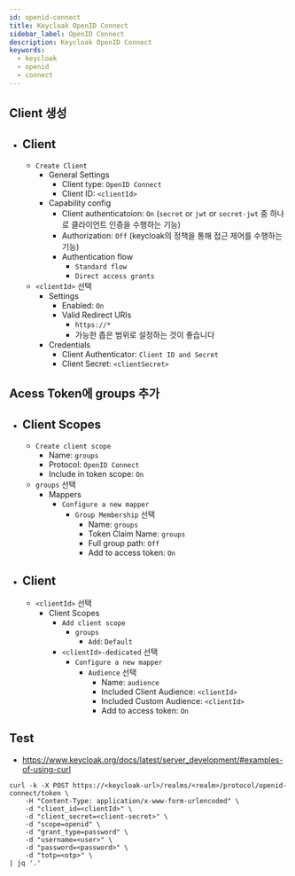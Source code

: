 ```yaml
---
id: openid-connect
title: Keycloak OpenID Connect
sidebar_label: OpenID Connect
description: Keycloak OpenID Connect
keywords:
  - keycloak
  - openid
  - connect
---
```


## Client 생성

- ## Client
  - `Create Client`
    - General Settings
      - Client type: `OpenID Connect`
      - Client ID: `<clientId>`
    - Capability config
      - Client authenticatoion: `On` (`secret` or `jwt` or `secret-jwt` 중 하나로 클라이언트 인증을 수행하는 기능)
      - Authorization: `Off` (keycloak의 정책을 통해 접근 제어를 수행하는 기능)
      - Authentication flow
        - `Standard flow`
        - `Direct access grants`
  - `<clientId>` 선택
    - Settings
      - Enabled: `On`
      - Valid Redirect URIs
        - `https://*`
        - 가능한 좁은 범위로 설정하는 것이 좋습니다
    - Credentials
      - Client Authenticator: `Client ID and Secret`
      - Client Secret: `<clientSecret>`

## Acess Token에 groups 추가

- ## Client Scopes
  - `Create client scope`
    - Name: `groups`
    - Protocol: `OpenID Connect`
    - Include in token scope: `On`
  - `groups` 선택
    - Mappers
      - `Configure a new mapper`
        - `Group Membership` 선택
          - Name: `groups`
          - Token Claim Name: `groups`
          - Full group path: `Off`
          - Add to access token: `On`
- ## Client
  - `<clientId>` 선택
    - Client Scopes
      - `Add client scope`
        - `groups`
          - `Add`: `Default`
      - `<clientId>-dedicated` 선택
        - `Configure a new mapper`
          - `Audience` 선택
            - Name: `audience`
            - Included Client Audience: `<clientId>`
            - Included Custom Audience: `<clientId>`
            - Add to access token: `On`

## Test

- https://www.keycloak.org/docs/latest/server_development/#examples-of-using-curl

```shell
curl -k -X POST https://<keycloak-url>/realms/<realm>/protocol/openid-connect/token \
    -H "Content-Type: application/x-www-form-urlencoded" \
    -d "client_id=<clientId>" \
    -d "client_secret=<client-secret>" \
    -d "scope=openid" \
    -d "grant_type=password" \
    -d "username=<user>" \
    -d "password=<password>" \
    -d "totp=<otp>" \
| jq '.'
```
